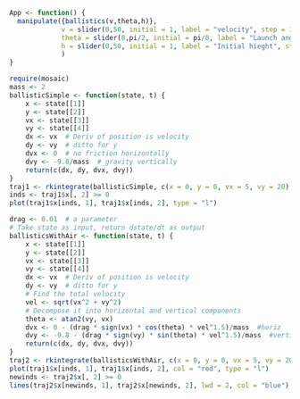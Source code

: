 
``` r

App <- function() {
  manipulate({ballistics(v,theta,h)},
             v = slider(0,50, initial = 1, label = "velocity", step = 1),
             theta = slider(0,pi/2, initial = pi/8, label = "Launch angle", step = pi/8),
             h = slider(0,50, initial = 1, label = "Initial hieght", step = 1)
             )
}
```


``` r
require(mosaic)
mass <- 2
ballisticSimple <- function(state, t) {
    x <- state[[1]]
    y <- state[[2]]
    vx <- state[[3]]
    vy <- state[[4]]
    dx <- vx  # Deriv of position is velocity
    dy <- vy  # ditto for y
    dvx <- 0  # no friction horizontally
    dvy <- -9.8/mass  # gravity vertically
    return(c(dx, dy, dvx, dvy))
}
traj1 <- rkintegrate(ballisticSimple, c(x = 0, y = 0, vx = 5, vy = 20), t = 10)
inds <- traj1$x[, 2] >= 0
plot(traj1$x[inds, 1], traj1$x[inds, 2], type = "l")

drag <- 0.01  # a parameter
# Take state as input, return dstate/dt as output
ballisticsWithAir <- function(state, t) {
    x <- state[[1]]
    y <- state[[2]]
    vx <- state[[3]]
    vy <- state[[4]]
    dx <- vx  # Deriv of position is velocity
    dy <- vy  # ditto for y
    # Find the total velocity
    vel <- sqrt(vx^2 + vy^2)
    # Decompose it into horizontal and vertical components
    theta <- atan2(vy, vx)
    dvx <- 0 - (drag * sign(vx) * cos(theta) * vel^1.5)/mass  #horiz
    dvy <- -9.8 - (drag * sign(vy) * sin(theta) * vel^1.5)/mass  #vertical
    return(c(dx, dy, dvx, dvy))
}
traj2 <- rkintegrate(ballisticsWithAir, c(x = 0, y = 0, vx = 5, vy = 20), t = 5)
plot(traj1$x[inds, 1], traj1$x[inds, 2], col = "red", type = "l")
newinds <- traj2$x[, 2] >= 0
lines(traj2$x[newinds, 1], traj2$x[newinds, 2], lwd = 2, col = "blue")
```